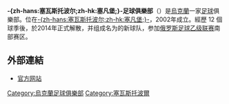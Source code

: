 {{Infobox football club
|clubname = -{zh-hans:塞瓦斯托波尔;zh-hk:塞凡堡;}-<br />''Sevastopol''
|image    = 
|fullname = -{zh-hans:塞瓦斯托波尔;zh-hk:塞凡堡;}-足球俱樂部<br />Football Club Sevastopol
|nickname = 
|dissolved = 2014年
|founded  = {{Start date and age|2002}}
|ground   = Sevastopol Sports Complex<br />Druzhba Stadium
|capacity = 5,644
|chairman = Oleksandr Krasylnykov
|manager  = Angel Chervenkov
|season   = 解散
|position = 烏克蘭超，第 9 位
| pattern_la1=
| pattern_b1=
| pattern_ra1=
| leftarm1=ffffff
| body1=ffffff
| rightarm1=ffffff
| shorts1=ffffff
| socks1=ffffff
| pattern_la2=
| pattern_b2=
| pattern_ra2=
| leftarm2=0000FF
| body2=0000FF
| rightarm2=0000FF
| shorts2=0000FF
| socks2=0000FF
}}
'''-{zh-hans:塞瓦斯托波尔;zh-hk:塞凡堡;}-足球俱樂部'''（{{lang-uk|ФК «Севастополь»}}）是[[烏克蘭|烏克蘭]]一家[[足球|足球]]俱樂部。位在[[塞凡堡|-{zh-hans:塞瓦斯托波尔;zh-hk:塞凡堡;}-]]，2002年成立。經歷 12 個球季後，於2014年正式解散，并组成名为{{tsl|en|FC SKChF Sevastopol||塞瓦斯托波尔SKChF}}的新球队，参加[[俄罗斯足球乙级联赛|俄罗斯足球乙级联赛]]南部赛区。

== 外部連結 ==
{{Commonscat|PFC Sevastopol}}
*[http://www.fcsevastopol.com/home/ 官方网站] {{Wayback|url=http://www.fcsevastopol.com/home/ |date=20110625192903 }}

[[Category:烏克蘭足球俱樂部|Category:烏克蘭足球俱樂部]]
[[Category:塞瓦斯托波爾|Category:塞瓦斯托波爾]]